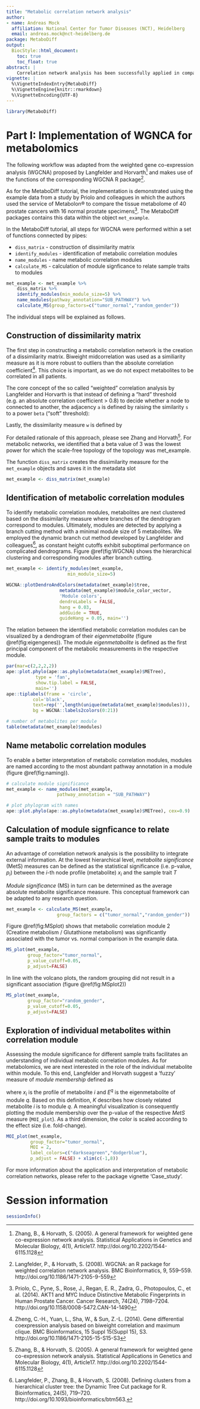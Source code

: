 ```yaml
---
title: "Metabolic correlation network analysis"
author:
- name: Andreas Mock
  affiliation: National Center for Tumor Diseases (NCT), Heidelberg
  email: andreas.mock@nct-heidelberg.de
package: MetaboDiff
output:
  BiocStyle::html_document:
    toc: true
    toc_float: true
abstract: |
    Correlation network analysis has been successfully applied in comparative transcriptomics to reveal changes in meaningful biological subpathways (modules). This markdown document describes an adaptation for metabolomic data analysis. 
vignette: |
  %\VignetteIndexEntry{MetaboDiff}
  %\VignetteEngine{knitr::rmarkdown}
  %\VignetteEncoding{UTF-8}  
---
```


```r
library(MetaboDiff)
```

# Part I: Implementation of WGNCA for metabolomics

The following workflow was adapted from the weighted gene co-expression analysis (WGCNA) proposed by Langfelder and Horvarth[^1] and makes use of the functions of the corresponding WGCNA R package[^2].

As for the MetaboDiff tutorial, the implementation is demonstrated using the example data from a study by Priolo and colleagues in which the authors used the service of Metabolon&reg; to compare the tissue metabolome of 40 prostate cancers with 16 normal prostate specimens[^3]. The MetaboDiff packages contains this data within the object `met_example`.

In the MetaboDiff tutorial, all steps for WGCNA were performed within a set of functions connected by pipes:

* `diss_matrix` - construction of dissimilarity matrix
* `identify_modules` - identification of metabolic correlation modules
* `name_modules` - name metabolic correlation modules
* `calculate_MS` - calculation of module signficance to relate sample traits to modules


```r
met_example <- met_example %>%
    diss_matrix %>%
    identify_modules(min_module_size=5) %>%
    name_modules(pathway_annotation="SUB_PATHWAY") %>%
    calculate_MS(group_factors=c("tumor_normal","random_gender"))
```

The individual steps will be explained as follows.

## Construction of dissimilarity matrix

The first step in constructing a metabolic correlation network is the creation of a dissimilarity matrix. Biweight midcorrelation was used as a similiarity measure as it is more robust to outliers than the absolute correlation coefficient[^4]. This choice is important, as we do not expect metabolites to be correlated in all patients. 

The core concept of the so called "weighted" correlation analysis by Langfelder and Horvarth is that instead of defining a "hard" threshold (e.g. an absolute correlation coefficient > 0.8) to decide whether a node to connected to another, the adjacency `a` is defined by raising the similarity `s` to a power `beta` ("soft" threshold):

\begin{equation}
a_{ij} = s_{ij}^\beta
\end{equation}

Lastly, the dissimilarity measure `w` is defined by

\begin{equation}
w_{ij} = 1 - a_{ij}    
\end{equation}

For detailed rationale of this approach, please see Zhang and Horvath[^1]. For metabolic networks, we identified that a beta value of 3 was the lowest power for which the scale-free topology of the topology was met_example.

The function `diss_matrix` creates the dissimilarity measure for the `met_example` objects and saves it in the metadata slot

```r
met_example <- diss_matrix(met_example)
```

## Identification of metabolic correlation modules

To identify metabolic correlation modules, metabolites are next clustered based on the dissimilarity measure where branches of the dendrogram correspond to modules.  Ultimately, modules are detected by applying a branch cutting method with a minimal module size of 5 metabolites. We employed the dynamic branch cut method developed by Langfelder and colleagues[^5], as constant height cutoffs exhibit suboptimal performance on complicated dendrograms. Figure \@ref(fig:WGCNA) shows the hierarchical clustering and corresponding modules after branch cutting.

```r
met_example <- identify_modules(met_example, 
                       min_module_size=5)
```

```r
WGCNA::plotDendroAndColors(metadata(met_example)$tree, 
                    metadata(met_example)$module_color_vector, 
                    'Module colors', 
                    dendroLabels = FALSE, 
                    hang = 0.03,
                    addGuide = TRUE, 
                    guideHang = 0.05, main='')
```

The relation between the identified metabolic correlation modules can be visualized by a dendrogram of their *eigenmetabolite* (figure \@ref(fig:eigengenes)). The module *eigenmetabolite* is defined as the first principal component of the metabolic measurements in the respective module. 

```r
par(mar=c(2,2,2,2))
ape::plot.phylo(ape::as.phylo(metadata(met_example)$METree),
           type = 'fan',
           show.tip.label = FALSE, 
           main='')
ape::tiplabels(frame = 'circle',
          col='black', 
          text=rep('',length(unique(metadata(met_example)$modules))), 
          bg = WGCNA::labels2colors(0:21))
```

```r
# number of metabolites per module
table(metadata(met_example)$modules)
```

## Name metabolic correlation modules

To enable a better interpretation of metabolic correlation modules, modules are named according to the most abundant pathway annotation in a module (figure \@ref(fig:naming)).

```r
# calculate module significance
met_example <- name_modules(met_example,
                   pathway_annotation = "SUB_PATHWAY")

# plot phylogram with names
ape::plot.phylo(ape::as.phylo(metadata(met_example)$METree), cex=0.9)
```

## Calculation of module signficance to relate sample traits to modules 

An advantage of correlation network analysis is the possibility to integrate external information. 
At the lowest hierarchical level, *metabolite significance* (MetS) measures can be defined as the statistical significance (i.e. p-value, $p_i$) between the $i$-th node profile (metabolite) $x_i$ and the sample trait $T$

\begin{equation}
MetS_i = -log~p_i
\end{equation}

*Module significance* (MS) in turn can be determined as the average absolute metabolite significance measure. This conceptual framework can be adapted to any research question.

```r
met_example <- calculate_MS(met_example,
                   group_factors = c("tumor_normal","random_gender"))
```

Figure \@ref(fig:MSplot) shows that metabolic correlation module 2 (Creatine metabolism / Glutathione metabolism) was significantly associated with the tumor vs. normal comparison in the example data.

```r
MS_plot(met_example,
        group_factor="tumor_normal",
        p_value_cutoff=0.05,
        p_adjust=FALSE)
```

In line with the volcano plots, the random grouping did not result in a significant association (figure \@ref(fig:MSplot2))

```r
MS_plot(met_example,
        group_factor="random_gender",
        p_value_cutoff=0.05,
        p_adjust=FALSE)
```

## Exploration of individual metabolites within correlation module

Assessing the module significance for different sample traits facilitates an understanding of individual metabolic correlation modules. As for metabolomics, we are next interested in the role of the individual metabolite within module. To this end, Langfelder and Horvath suggest a 'fuzzy' measure of *module membership* defined as

\begin{equation}
K^q = |cor(x_i,E^q)|
\end{equation}

where $x_i$ is the profile of metabolite $i$ and $E^q$ is the eigenmetabolite of module $q$. Based on this definition, $K$ describes how closely related metabolite $i$ is to module $q$. A meaningful visualization is consequently plotting the module membership over the p-value of the respective $MetS$ measure (`MOI_plot`). As a third dimension, the color is scaled according to the effect size (i.e. fold-change). 

```r
MOI_plot(met_example,
         group_factor="tumor_normal",
         MOI = 2,
         label_colors=c("darkseagreen","dodgerblue"),
         p_adjust = FALSE) + xlim(c(-1,8))
```

For more information about the application and interpretation of metabolic correlation networks, please refer to the package vignette 'Case_study'. 

# Session information {.unnumbered}

```r
sessionInfo()
```

[^1]: Zhang, B., & Horvath, S. (2005). A general framework for weighted gene co-expression network analysis. Statistical Applications in Genetics and Molecular Biology, 4(1), Article17. http://doi.org/10.2202/1544-6115.1128

[^2]: Langfelder, P., & Horvath, S. (2008). WGCNA: an R package for weighted correlation network analysis. BMC Bioinformatics, 9, 559–559. http://doi.org/10.1186/1471-2105-9-559

[^3]: Priolo, C., Pyne, S., Rose, J., Regan, E. R., Zadra, G., Photopoulos, C., et al. (2014). AKT1 and MYC Induce Distinctive Metabolic Fingerprints in Human Prostate Cancer. Cancer Research, 74(24), 7198–7204. http://doi.org/10.1158/0008-5472.CAN-14-1490

[^4]: Zheng, C.-H., Yuan, L., Sha, W., & Sun, Z.-L. (2014). Gene differential coexpression analysis based on biweight correlation and maximum clique. BMC Bioinformatics, 15 Suppl 15(Suppl 15), S3. http://doi.org/10.1186/1471-2105-15-S15-S3

[^5]: Langfelder, P., Zhang, B., & Horvath, S. (2008). Defining clusters from a hierarchical cluster tree: the Dynamic Tree Cut package for R. Bioinformatics, 24(5), 719–720. http://doi.org/10.1093/bioinformatics/btm563.

[^6]: Horvath, S., & Dong, J. (2008). Geometric Interpretation of Gene Coexpression Network Analysis. PLoS Computational Biology (PLOSCB) 4(8), 4(8), e1000117–e1000117. http://doi.org/10.1371/journal.pcbi.1000117
